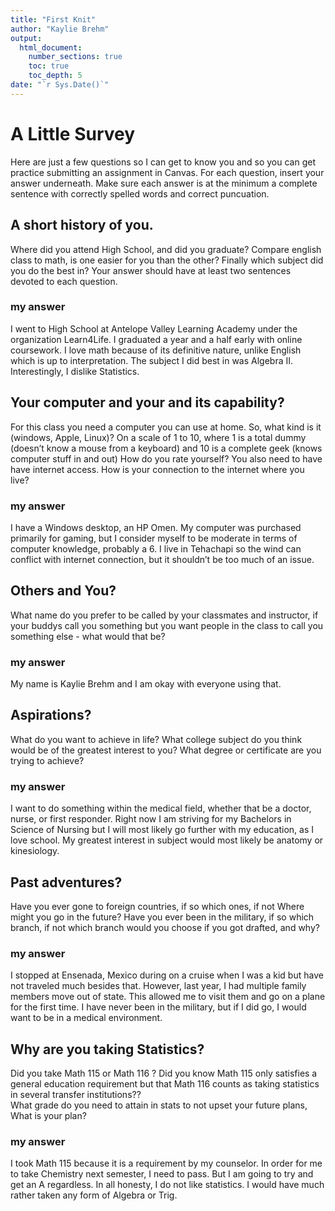 ```yaml
---
title: "First Knit"
author: "Kaylie Brehm"
output: 
  html_document:
    number_sections: true
    toc: true
    toc_depth: 5
date: "`r Sys.Date()`"   
---
```


# A Little Survey

Here are just a few questions so I can get to know you and so you can get practice submitting an assignment in Canvas.  For each question, insert your answer underneath. Make sure each answer is at the minimum a complete sentence with correctly spelled words and correct puncuation. 

## A short history of you.  
Where did you attend High School, and did you graduate? Compare english class to math, is one easier for you than the other? Finally which subject did you do the best in? Your answer should have at least two sentences devoted to each question.  
  
### my answer     
I went to High School at Antelope Valley Learning Academy under the organization Learn4Life. I graduated a year and a half early with online coursework. I love math because of its definitive nature, unlike English which is up to interpretation. The subject I did best in was Algebra II. Interestingly, I dislike Statistics.
     
## Your computer and your and its capability?  
For this class  you need a computer you can use at home.  So, what kind is it (windows, Apple, Linux)?  On a scale of 1 to 10, where 1 is a total dummy (doesn't know a mouse from a keyboard) and 10 is a complete geek (knows computer stuff in and out) How do you rate yourself?  You also need to have have internet access. How is your connection to the internet where you live?

### my answer   
  I have a Windows desktop, an HP Omen. My computer was purchased primarily for gaming, but I consider myself to be moderate in terms of computer knowledge, probably a 6. I live in Tehachapi so the wind can conflict with internet connection, but it shouldn't be too much of an issue.
   

## Others and You?   
What name do you prefer to be called by your classmates and instructor, if your buddys call you something but you want people in the class to call you something else - what would that be? 

### my answer     
  
   My name is Kaylie Brehm and I am okay with everyone using that.
 




## Aspirations?   
What do you want to achieve in life?  What college subject do you think would be of the greatest interest to you? What degree or certificate are you trying to achieve?

### my answer     
  
   I want to do something within the medical field, whether that be a doctor, nurse, or first responder. Right now I am striving for my Bachelors in Science of Nursing but I will most likely go further with my education, as I love school. My greatest interest in subject would most likely be anatomy or kinesiology.
 




## Past adventures?  
Have you ever gone to foreign countries, if so which ones, if not Where might you go in the future?  Have you ever been in the military, if so which branch, if not which branch would you choose if you got drafted, and why?

### my answer     
  I stopped at Ensenada, Mexico during on a cruise when I was a kid but have not traveled much besides that. However, last year, I had multiple family members move out of state. This allowed me to visit them and go on a plane for the first time. I have never been in the military, but if I did go, I would want to be in a medical environment. 
   
  




## Why are you taking Statistics?  
Did you take Math 115 or Math 116 ?  Did you know Math 115 only satisfies a general education requirement but that Math 116 counts as taking statistics in several transfer institutions??  
What grade do you need to attain in stats to not upset your future plans, What is your plan?  
 

### my answer     
  I took Math 115 because it is a requirement by my counselor. In order for me to take Chemistry next semester, I need to pass. But I am going to try and get an A regardless. In all honesty, I do not like statistics. I would have much rather taken any form of Algebra or Trig. 
   
 






  




